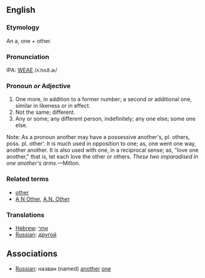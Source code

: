 ==English==
===Etymology===
An a, one + other.

===Pronunciation===
IPA: [[WEAE]] /ʌˈnʌð.ɚ/

===Pronoun ''or'' Adjective===
# One more, in addition to a former number; a second or additional one, similar in likeness or in effect.
# Not the same; different.
# Any or some; any different person, indefinitely; any one else; some one else.

Note: As a pronoun another may have a possessive another's, pl. others, poss. pl. other'. It is much used in opposition to one; as, one went one way, another another. It is also used with one, in a reciprocal sense; as, "love one another," that is, let each love the other or others. ''These two imparadised in one another's arms.''&mdash;Milton.
<!-- material copied from Webster's Revised Unabridged Dictionary (1913) -->

===Related terms===
*[[other]]
*[[A N Other]], [[A.N. Other]]

===Translations===
*[[Hebrew]]: [[אחר]]
*[[Russian]]: [[другой]]

==Associations==
*[[Russian]]: назван (named) [[another]] [[one]]